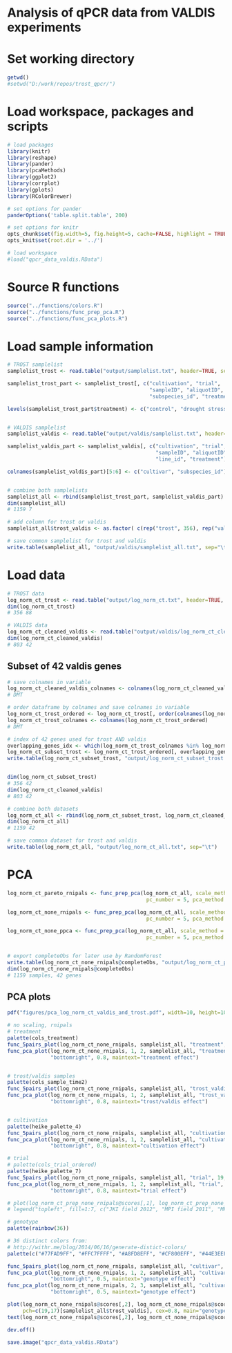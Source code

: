 Analysis of qPCR data from VALDIS experiments
========================================================

# Set working directory  
```r
getwd()
#setwd("D:/work/repos/trost_qpcr/")
```


# Load workspace, packages and scripts
```r
# load packages
library(knitr)
library(reshape)
library(pander)
library(pcaMethods)
library(ggplot2)
library(corrplot)
library(gplots)
library(RColorBrewer)

# set options for pander
panderOptions('table.split.table', 200)

# set options for knitr
opts_chunk$set(fig.width=5, fig.height=5, cache=FALSE, highlight = TRUE, fig.show="asis")
opts_knit$set(root.dir = '../')

# load workspace
#load("qpcr_data_valdis.RData")
```


# Source R functions
```r
source("../functions/colors.R")
source("../functions/func_prep_pca.R")
source("../functions/func_pca_plots.R")
```


# Load sample information
```r
# TROST samplelist
samplelist_trost <- read.table("output/samplelist.txt", header=TRUE, sep="\t")

samplelist_trost_part <- samplelist_trost[, c("cultivation", "trial", 
                                              "sampleID", "aliquotID", "cultivar", 
                                              "subspecies_id", "treatment")]

levels(samplelist_trost_part$treatment) <- c("control", "drought stress")


# VALDIS samplelist
samplelist_valdis <- read.table("output/valdis/samplelist.txt", header=TRUE, sep="\t")

samplelist_valdis_part <- samplelist_valdis[, c("cultivation", "trial", 
                                                "sampleID", "aliquotID", "crossing", 
                                                "line_id", "treatment")]

colnames(samplelist_valdis_part)[5:6] <- c("cultivar", "subspecies_id")


# combine both samplelists
samplelist_all <- rbind(samplelist_trost_part, samplelist_valdis_part)
dim(samplelist_all)
# 1159 7

# add column for trost or valdis
samplelist_all$trost_valdis <- as.factor( c(rep("trost", 356), rep("valdis", 803)))

# save common samplelist for trost and valdis
write.table(samplelist_all, "output/valdis/samplelist_all.txt", sep="\t")
```


# Load data
```r
# TROST data
log_norm_ct_trost <- read.table("output/log_norm_ct.txt", header=TRUE, sep="\t")
dim(log_norm_ct_trost)
# 356 88

# VALDIS data
log_norm_ct_cleaned_valdis <- read.table("output/valdis/log_norm_ct_cleaned.txt", header=TRUE, sep="\t")
dim(log_norm_ct_cleaned_valdis)
# 803 42
```


## Subset of 42 valdis genes
```r
# save colnames in variable
log_norm_ct_cleaned_valdis_colnames <- colnames(log_norm_ct_cleaned_valdis)
# DMT

# order dataframe by colnames and save colnames in variable
log_norm_ct_trost_ordered <- log_norm_ct_trost[, order(colnames(log_norm_ct_trost))]
log_norm_ct_trost_colnames <- colnames(log_norm_ct_trost_ordered)
# DMT

# index of 42 genes used for trost AND valdis
overlapping_genes_idx <- which(log_norm_ct_trost_colnames %in% log_norm_ct_cleaned_valdis_colnames)
log_norm_ct_subset_trost <- log_norm_ct_trost_ordered[, overlapping_genes_idx]
write.table(log_norm_ct_subset_trost, "output/log_norm_ct_subset_trost.txt", sep="\t")


dim(log_norm_ct_subset_trost)
# 356 42
dim(log_norm_ct_cleaned_valdis)
# 803 42

# combine both datasets
log_norm_ct_all <- rbind(log_norm_ct_subset_trost, log_norm_ct_cleaned_valdis)
dim(log_norm_ct_all)
# 1159 42

# save common dataset for trost and valdis
write.table(log_norm_ct_all, "output/log_norm_ct_all.txt", sep="\t")
```


# PCA
```r

log_norm_ct_pareto_rnipals <- func_prep_pca(log_norm_ct_all, scale_method = "pareto", center_option = FALSE, 
                                             pc_number = 5, pca_method = "rnipals")

log_norm_ct_none_rnipals <- func_prep_pca(log_norm_ct_all, scale_method = "none", center_option = FALSE, 
                                             pc_number = 5, pca_method = "rnipals")

log_norm_ct_none_ppca <- func_prep_pca(log_norm_ct_all, scale_method = "none", center_option = FALSE, 
                                             pc_number = 5, pca_method = "ppca")


# export completeObs for later use by RandomForest
write.table(log_norm_ct_none_rnipals@completeObs, "output/log_norm_ct_prep_none_rnipals_completeObs_valdis.txt", sep="\t")
dim(log_norm_ct_none_rnipals@completeObs)
# 1159 samples, 42 genes
```


## PCA plots
```r
pdf("figures/pca_log_norm_ct_valdis_and_trost.pdf", width=10, height=10)

# no scaling, rnipals
# treatment
palette(cols_treatment)
func_5pairs_plot(log_norm_ct_none_rnipals, samplelist_all, "treatment", 19, "treatment effect")
func_pca_plot(log_norm_ct_none_rnipals, 1, 2, samplelist_all, "treatment", 19, 1, 
              "bottomright", 0.8, maintext="treatment effect")


# trost/valdis samples
palette(cols_sample_time2)
func_5pairs_plot(log_norm_ct_none_rnipals, samplelist_all, "trost_valdis", 19, "trost/valdis effect")
func_pca_plot(log_norm_ct_none_rnipals, 1, 2, samplelist_all, "trost_valdis", 19, 1, 
              "bottomright", 0.8, maintext="trost/valdis effect")


# cultivation
palette(heike_palette_4)
func_5pairs_plot(log_norm_ct_none_rnipals, samplelist_all, "cultivation", 19, "cultivation effect")
func_pca_plot(log_norm_ct_none_rnipals, 1, 2, samplelist_all, "cultivation", 19, 1, 
              "bottomright", 0.8, maintext="cultivation effect")

# trial
# palette(cols_trial_ordered)
palette(heike_palette_7)
func_5pairs_plot(log_norm_ct_none_rnipals, samplelist_all, "trial", 19, "trial effect")
func_pca_plot(log_norm_ct_none_rnipals, 1, 2, samplelist_all, "trial", 19, 1, 
              "bottomright", 0.8, maintext="trial effect")

# plot(log_norm_ct_prep_none_rnipals@scores[,1], log_norm_ct_prep_none_rnipals@scores[,2], col=samplelist_all$trial, pch=19)
# legend("topleft", fill=1:7, c("JKI field 2012", "MPI field 2011", "MPI field 2012", "MPI-MP GH3", "MPI-MP GH5", "JKI Shelter 2014", "MPI-MP FGH 2014"))

# genotype
palette(rainbow(36))

# 36 distinct colors from: 
# http://withr.me/blog/2014/06/16/generate-distict-colors/
palette(c("#77FAD9FF", "#FFC7FFFF", "#A8FD8EFF", "#CF800EFF", "#44E3EEFF", "#7F48EFFF", "#3BEB3CFF", "#9A98FDFF", "#FDA292FF", "#EF46D2FF", "#105FD0FF", "#4BC202FF", "#FAB174FF", "#C0C0C0FF", "#6BBBF8FF", "#B002C0FF", "#A8EF43FF", "#D9FFE4FF", "#05A3C4FF", "#E6D230FF", "#EC693DFF", "#24DFAEFF", "#FBF77BFF", "#C35103FF", "#7003C1FF", "#DC1F31FF", "#C21E03FF", "#1502C1FF", "#FFEEBAFF", "#4461EEFF", "#F8D86AFF", "#C48E03FF", "#44EE89FF", "#C0C0C0FF", "#D87DFBFF", "#A2C302FF"))

func_5pairs_plot(log_norm_ct_none_rnipals, samplelist_all, "cultivar", 19, "genotype effect")
func_pca_plot(log_norm_ct_none_rnipals, 1, 2, samplelist_all, "cultivar", 19, 1, 
              "bottomright", 0.5, maintext="genotype effect")
func_pca_plot(log_norm_ct_none_rnipals, 2, 3, samplelist_all, "cultivar", 19, 1, 
              "bottomright", 0.5, maintext="genotype effect")

plot(log_norm_ct_none_rnipals@scores[,2], log_norm_ct_none_rnipals@scores[,3], col=samplelist_all$cultivar, 
     pch=c(19,17)[samplelist_all$trost_valdis], cex=0.8, main="genotype effect (symbols: trost/valdis effect)")
text(log_norm_ct_none_rnipals@scores[,2], log_norm_ct_none_rnipals@scores[,3], labels=samplelist_all$cultivar, cex=0.4)

dev.off()
```



```r
save.image("qpcr_data_valdis.RData")
```




